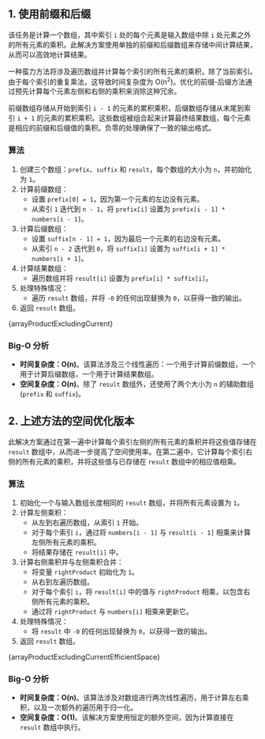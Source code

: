 

## 1. 使用前缀和后缀

该任务是计算一个数组，其中索引 `i` 处的每个元素是输入数组中除 `i` 处元素之外的所有元素的乘积。此解决方案使用单独的前缀和后缀数组来存储中间计算结果，从而可以高效地计算结果。

一种蛮力方法将涉及遍历数组并计算每个索引的所有元素的乘积，除了当前索引。由于每个索引的重复乘法，这导致时间复杂度为 O(n<sup>2</sup>)。优化的前缀-后缀方法通过预先计算每个元素左侧和右侧的乘积来消除这种冗余。

前缀数组存储从开始到索引 `i - 1` 的元素的累积乘积，后缀数组存储从末尾到索引 `i + 1` 的元素的累积乘积。这些数组被组合起来计算最终结果数组，每个元素是相应的前缀和后缀值的乘积。负零的处理确保了一致的输出格式。

### 算法

1. 创建三个数组：`prefix`、`suffix` 和 `result`，每个数组的大小为 `n`，并初始化为 `1`。
2. 计算前缀数组：
   * 设置 `prefix[0] = 1`，因为第一个元素的左边没有元素。
   * 从索引 `1` 迭代到 `n - 1`，将 `prefix[i]` 设置为 `prefix[i - 1] * numbers[i - 1]`。
3. 计算后缀数组：
   * 设置 `suffix[n - 1] = 1`，因为最后一个元素的右边没有元素。
   * 从索引 `n - 2` 迭代到 `0`，将 `suffix[i]` 设置为 `suffix[i + 1] * numbers[i + 1]`。
4. 计算结果数组：
   * 遍历数组并将 `result[i]` 设置为 `prefix[i] * suffix[i]`。
5. 处理特殊情况：
   * 遍历 `result` 数组，并将 `-0` 的任何出现替换为 `0`，以获得一致的输出。
6. 返回 `result` 数组。

<MDXCodeBlock>
  {arrayProductExcludingCurrent}
</MDXCodeBlock>

### Big-O 分析

* **时间复杂度：O(n)**。该算法涉及三个线性遍历：一个用于计算前缀数组，一个用于计算后缀数组，一个用于计算结果数组。
* **空间复杂度：O(n)**。除了 `result` 数组外，还使用了两个大小为 `n` 的辅助数组 (`prefix` 和 `suffix`)。

## 2. 上述方法的空间优化版本

此解决方案通过在第一遍中计算每个索引左侧的所有元素的乘积并将这些值存储在 `result` 数组中，从而进一步提高了空间使用率。在第二遍中，它计算每个索引右侧的所有元素的乘积，并将这些值与已存储在 `result` 数组中的相应值相乘。

### 算法

1. 初始化一个与输入数组长度相同的 `result` 数组，并将所有元素设置为 `1`。
2. 计算左侧乘积：
   * 从左到右遍历数组，从索引 `1` 开始。
   * 对于每个索引 `i`，通过将 `numbers[i - 1]` 与 `result[i - 1]` 相乘来计算左侧所有元素的乘积。
   * 将结果存储在 `result[i]` 中。
3. 计算右侧乘积并与左侧乘积合并：
   * 将变量 `rightProduct` 初始化为 `1`。
   * 从右到左遍历数组。
   * 对于每个索引 `i`，将 `result[i]` 中的值与 `rightProduct` 相乘，以包含右侧所有元素的乘积。
   * 通过将 `rightProduct` 与 `numbers[i]` 相乘来更新它。
4. 处理特殊情况：
   * 将 `result` 中 `-0` 的任何出现替换为 `0`，以获得一致的输出。
5. 返回 `result` 数组。

<MDXCodeBlock>
  {arrayProductExcludingCurrentEfficientSpace}
</MDXCodeBlock>

### Big-O 分析

* **时间复杂度：O(n)**。该算法涉及对数组进行两次线性遍历，用于计算左右乘积，以及一次额外的遍历用于归一化。
* **空间复杂度：O(1)**。该解决方案使用恒定的额外空间，因为计算直接在 `result` 数组中执行。
